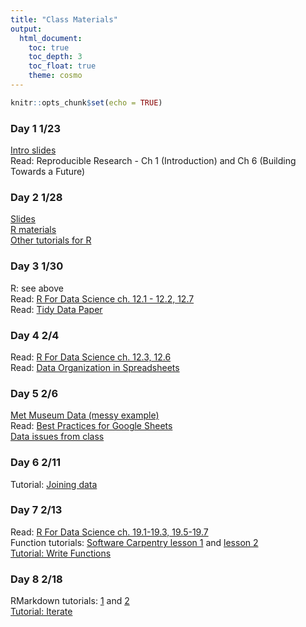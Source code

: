 ```yaml
---
title: "Class Materials"
output: 
  html_document:
    toc: true
    toc_depth: 3
    toc_float: true
    theme: cosmo
---
```


```r
knitr::opts_chunk$set(echo = TRUE)
```

### Day 1 1/23
[Intro slides](https://docs.google.com/presentation/d/1leuqEq3fMsP4chlN1tfmopWeNAF2EsITLIRQk5ssXMU/edit?usp=sharing)  
Read: Reproducible Research - Ch 1 (Introduction) and Ch 6 (Building Towards a Future)

### Day 2 1/28
[Slides](https://docs.google.com/presentation/d/1RgwBEe16PYOgCUgy8cvXUtFe7mG_Y5XuZfvbwrxWZ3c/edit?usp=sharing)  
[R materials](Oz_fires_DC_remix.html)  
[Other tutorials for R](https://rstudio.cloud/learn/primers)

### Day 3 1/30
R: see above  
Read: [R For Data Science ch. 12.1 - 12.2, 12.7](https://r4ds.had.co.nz/tidy-data.html)  
Read: [Tidy Data Paper](http://www.jstatsoft.org/v59/i10/paper)  

### Day 4 2/4
Read: [R For Data Science ch. 12.3, 12.6](https://r4ds.had.co.nz/tidy-data.html)  
Read: [Data Organization in Spreadsheets](https://www.tandfonline.com/doi/full/10.1080/00031305.2017.1375989)

### Day 5 2/6
[Met Museum Data (messy example)](https://github.com/metmuseum/openaccess)  
Read: [Best Practices for Google Sheets](https://matthewlincoln.net/2018/03/26/best-practices-for-using-google-sheets-in-your-data-project.html)  
[Data issues from class](https://docs.google.com/document/d/1epE3unqsXIsngYSXaGuqolCpQZPpU9SQQcMuXswcEh0/edit?usp=sharing)

### Day 6 2/11
Tutorial: [Joining data](https://datacarpentry.org/R-ecology-lesson/05-r-and-databases.html#complex-database-queries)

### Day 7 2/13
Read: [R For Data Science ch. 19.1-19.3, 19.5-19.7](https://r4ds.had.co.nz/functions.html)  
Function tutorials: [Software Carpentry lesson 1](https://swcarpentry.github.io/r-novice-inflammation/02-func-R/)
and [lesson 2](https://swcarpentry.github.io/r-novice-gapminder/10-functions/)  
[Tutorial: Write Functions](https://rstudio.cloud/learn/primers)

### Day 8 2/18
RMarkdown tutorials: [1](https://kbroman.org/knitr_knutshell/pages/Rmarkdown.html) and [2](https://kbroman.org/datacarpentry_R_2018-06-04/04-rmarkdown.html)  
[Tutorial: Iterate](https://rstudio.cloud/learn/primers)